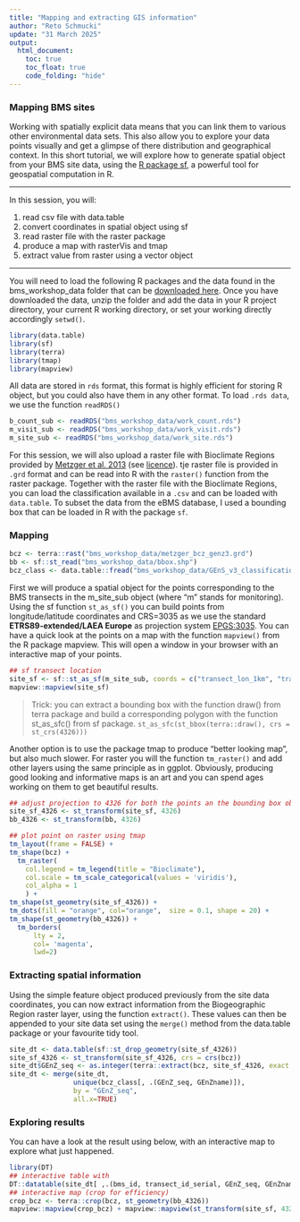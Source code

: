 ```yaml
---
title: "Mapping and extracting GIS information"
author: "Reto Schmucki"
update: "31 March 2025"
output:
  html_document:
    toc: true
    toc_float: true
    code_folding: "hide"
---
```


### Mapping BMS sites

Working with spatially explicit data means that you can link them to various other environmental data sets. This also allow you to explore your data points visually and get a glimpse of there distribution and geographical context. In this short tutorial, we will explore how to generate spatial object from your BMS site data, using the [R package sf](https://r-spatial.github.io/sf/index.html), a powerful tool for geospatial computation in R. 

---

In this session, you will:

1. read csv file with data.table
2. convert coordinates in spatial object using sf
3. read raster file with the raster package
4. produce a map with rasterVis and tmap
5. extract value from raster using a vector object

----

You will need to load the following R packages and the data found in the bms_workshop_data folder that can be <a href="https://filedn.com/l4iF16owVCHBm81sGhdrcpX/bms_workshop_data.zip">downloaded here</a>.
Once you have downloaded the data, unzip the folder and add the data in your R project directory, your current R working directory, or set your working directly accordingly `setwd()`.

``` r
library(data.table)
library(sf)
library(terra)
library(tmap)
library(mapview)
```

All data are stored in `rds` format, this format is highly efficient for storing R object, but you could also have them in any other format. To load `.rds data`, we use the function `readRDS()`

``` r
b_count_sub <- readRDS("bms_workshop_data/work_count.rds")
m_visit_sub <- readRDS("bms_workshop_data/work_visit.rds")
m_site_sub <- readRDS("bms_workshop_data/work_site.rds")
```
For this session, we will also upload a raster file with Bioclimate Regions provided by <a href="https://onlinelibrary.wiley.com/doi/abs/10.1111/geb.12022">Metzger et al. 2013</a> (see [licence](data/readme_metzger_data.txt)). tje raster file is provided in `.grd` format and can be read into R with the `raster()` function from the raster package. Together with the raster file with the Bioclimate Regions, you can load the classification available in a `.csv` and can be loaded with `data.table`. To subset the data from the eBMS database, I used a bounding box that can be loaded in R with the package `sf`.


### Mapping

``` r
bcz <- terra::rast("bms_workshop_data/metzger_bcz_genz3.grd")
bb <- sf::st_read("bms_workshop_data/bbox.shp")
bcz_class <- data.table::fread("bms_workshop_data/GEnS_v3_classification.csv")
```

First we will produce a spatial object for the points corresponding to the BMS transects in the m_site_sub object (where "m" stands for monitoring). Using the sf function `st_as_sf()` you can build points from longitude/latitude coordinates and CRS=3035 as we use the standard **ETRS89-extended/LAEA Europe** as projection system [EPGS:3035](https://epsg.io/3035). You can have a quick look at the points on a map with the function `mapview()` from the R package mapview. This will open a window in your browser with an interactive map of your points. 

``` r
## sf transect location
site_sf <- sf::st_as_sf(m_site_sub, coords = c("transect_lon_1km", "transect_lat_1km"), crs = 3035)
mapview::mapview(site_sf)
```

> Trick: you can extract a bounding box with the function draw() from terra package and build a corresponding polygon with the function st_as_sfc() from sf package.
> `st_as_sfc(st_bbox(terra::draw(), crs = st_crs(4326)))`

Another option is to use the package tmap to produce "better looking map", but also much slower. For raster you will the function `tm_raster()` and add other layers using the same principle as in ggplot. Obviously, producing good looking and informative maps is an art and you can spend ages working on them to get beautiful results.

``` r
## adjust projection to 4326 for both the points an the bounding box objects.
site_sf_4326 <- st_transform(site_sf, 4326)
bb_4326 <- st_transform(bb, 4326)

## plot point on raster using tmap
tm_layout(frame = FALSE) +
tm_shape(bcz) + 
  tm_raster(
    col.legend = tm_legend(title = "Bioclimate"),
    col.scale = tm_scale_categorical(values = 'viridis'),
    col_alpha = 1
    ) + 
tm_shape(st_geometry(site_sf_4326)) + 
tm_dots(fill = "orange", col="orange",  size = 0.1, shape = 20) + 
tm_shape(st_geometry(bb_4326)) + 
  tm_borders(
      lty = 2, 
      col= 'magenta', 
      lwd=2)
```

### Extracting spatial information

Using the simple feature object produced previously from the site data coordinates, you can now extract information from the Biogeographic Region raster layer, using the function `extract()`. These values can then be appended to your site data set using the `merge()` method from the data.table package or your favourite tidy tool.

``` r

site_dt <- data.table(sf::st_drop_geometry(site_sf_4326))
site_sf_4326 <- st_transform(site_sf_4326, crs = crs(bcz))
site_dt$GEnZ_seq <- as.integer(terra::extract(bcz, site_sf_4326, exact = TRUE)$Bioclimate)
site_dt <- merge(site_dt, 
                unique(bcz_class[, .(GEnZ_seq, GEnZname)]), 
                by = "GEnZ_seq",
                all.x=TRUE)
```

### Exploring results

You can have a look at the result using below, with an interactive map to explore what just happened.

``` r
library(DT)
## interactive table with 
DT::datatable(site_dt[ ,.(bms_id, transect_id_serial, GEnZ_seq, GEnZname)], rownames = FALSE, filter = "top", options = list(pageLength = 5, scrollX = T))
## interactive map (crop for efficiency)
crop_bcz <- terra::crop(bcz, st_geometry(bb_4326))
mapview::mapview(crop_bcz) + mapview::mapview(st_transform(site_sf, 4326))
```
